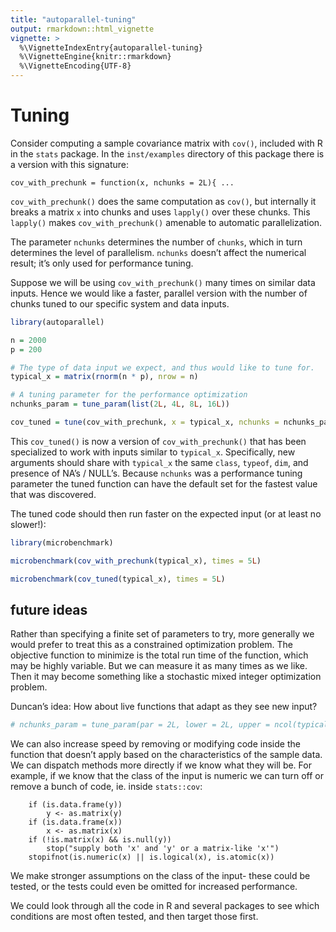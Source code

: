 ```yaml
---
title: "autoparallel-tuning"
output: rmarkdown::html_vignette
vignette: >
  %\VignetteIndexEntry{autoparallel-tuning}
  %\VignetteEngine{knitr::rmarkdown}
  %\VignetteEncoding{UTF-8}
---
```


# Tuning

Consider computing a sample covariance matrix with `cov()`, included with R
in the `stats` package. In the `inst/examples` directory of this package
there is a version with this signature:

```
cov_with_prechunk = function(x, nchunks = 2L){ ...
```

`cov_with_prechunk()` does the same computation as `cov()`, but internally
it breaks a matrix `x` into chunks and uses `lapply()` over these chunks.
This `lapply()` makes `cov_with_prechunk()` amenable to automatic
parallelization.

The parameter `nchunks` determines the number of `chunks`, which in turn
determines the level of parallelism. `nchunks` doesn't affect the numerical
result; it's only used for performance tuning. 

Suppose we will be using `cov_with_prechunk()` many times on similar data
inputs. Hence we would like a faster, parallel version with the number of
chunks tuned to our specific system and data inputs.

```R
library(autoparallel)

n = 2000
p = 200

# The type of data input we expect, and thus would like to tune for.
typical_x = matrix(rnorm(n * p), nrow = n)

# A tuning parameter for the performance optimization
nchunks_param = tune_param(list(2L, 4L, 8L, 16L))

cov_tuned = tune(cov_with_prechunk, x = typical_x, nchunks = nchunks_param)

```

This `cov_tuned()` is now a version of `cov_with_prechunk()` that has been
specialized to work with inputs similar to `typical_x`. Specifically, new
arguments should share with `typical_x` the same `class`, `typeof`, `dim`,
and presence of NA's / NULL's. Because `nchunks` was a performance
tuning parameter the tuned function can have the default set for the
fastest value that was discovered.

The tuned code should then run faster on the expected input (or at least no
slower!):

```R

library(microbenchmark)

microbenchmark(cov_with_prechunk(typical_x), times = 5L)

microbenchmark(cov_tuned(typical_x), times = 5L)

```

## future ideas

Rather than specifying a finite set of parameters to try,
more generally we would prefer to treat this as a constrained optimization
problem. The objective function to minimize is the total run time of the
function, which may be highly variable. But we can measure it as many times
as we like. Then it may become something like a stochastic mixed integer
optimization problem.

Duncan's idea: How about live functions that adapt as they see new input?

```R

# nchunks_param = tune_param(par = 2L, lower = 2L, upper = ncol(typical_x), class = "integer"))

```

We can also increase speed by removing or modifying code inside the
function that doesn't apply based on the characteristics of the sample
data. We can dispatch methods more directly if we know what they will be.
For example, if we know that the class of the input is numeric we can turn
off or remove a bunch of code, ie. inside `stats::cov`:

```
    if (is.data.frame(y))
        y <- as.matrix(y)
    if (is.data.frame(x))
        x <- as.matrix(x)
    if (!is.matrix(x) && is.null(y))
        stop("supply both 'x' and 'y' or a matrix-like 'x'")
    stopifnot(is.numeric(x) || is.logical(x), is.atomic(x))
```
We make stronger assumptions on the class of the input- these could be
tested, or the tests could even be omitted for increased performance.

We could look through all the code in R and several packages to see which
conditions are most often tested, and then target those first.
